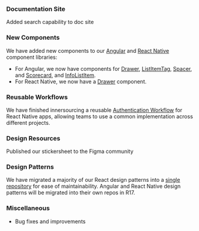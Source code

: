 ### Documentation Site

Added search capability to doc site

### New Components

We have added new components to our [Angular](https://pxblue-components.github.io/angular) and [React Native](https://pxblue-components.github.io/react-native) component libraries:

-   For Angular, we now have components for [Drawer](https://pxblue-components.github.io/angular-dev/?path=/info/components-drawer--readme), [ListItemTag](https://pxblue-components.github.io/angular-dev/?path=/info/components-list-item-tag--readme), [Spacer](https://pxblue-components.github.io/angular-dev/?path=/info/components-spacer--readme), and
    [Scorecard](https://pxblue-components.github.io/angular-dev/?path=/info/components-score-card--readme), and [InfoListItem](https://pxblue-components.github.io/angular-dev/?path=/info/components-info-list-item--readme).
-   For React Native, we now have a [Drawer](https://pxblue-components.github.io/react-native/?path=/info/components-documentation--drawer) component.

### Reusable Workflows

We have finished innersourcing a reusable [Authentication Workflow](https://www.npmjs.com/package/@pxblue/react-native-auth-workflow) for React Native apps, allowing teams to use a common implementation across different projects.

### Design Resources

Published our stickersheet to the Figma community

### Design Patterns

We have migrated a majority of our React design patterns into a [single repository](https://codesandbox.io/s/github/pxblue/react-design-patterns) for ease of maintainability.  Angular and React Native design patterns will be migrated into their own repos in R17.

### Miscellaneous

-   Bug fixes and improvements
